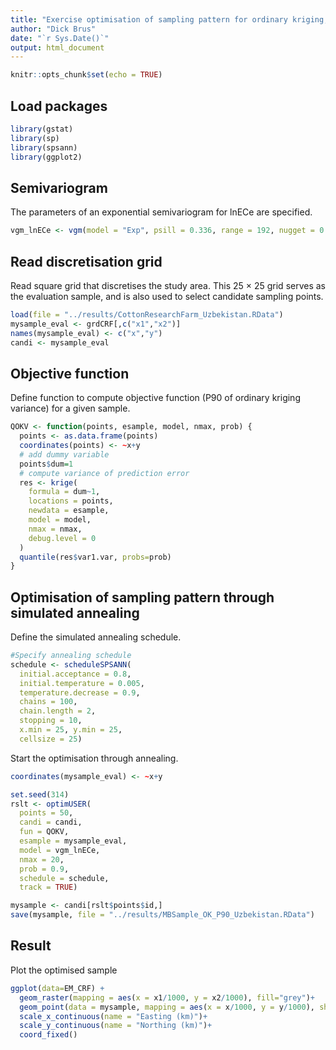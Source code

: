 ```yaml
---
title: "Exercise optimisation of sampling pattern for ordinary kriging, using the P90 of the ordinary kriging variance as a minimisation criterion"
author: "Dick Brus"
date: "`r Sys.Date()`"
output: html_document
---
```


```r
knitr::opts_chunk$set(echo = TRUE)
```

## Load packages

```r
library(gstat)
library(sp)
library(spsann)
library(ggplot2)
```


## Semivariogram

The parameters of an exponential semivariogram for lnECe are specified.

```r
vgm_lnECe <- vgm(model = "Exp", psill = 0.336, range = 192, nugget = 0.116)
```

## Read discretisation grid

Read square grid that discretises the study area. This 25 $\times$ 25 grid serves as the evaluation sample, and is also used to select candidate sampling points.

```r
load(file = "../results/CottonResearchFarm_Uzbekistan.RData")
mysample_eval <- grdCRF[,c("x1","x2")]
names(mysample_eval) <- c("x","y")
candi <- mysample_eval
```

## Objective function

Define function to compute objective function (P90 of ordinary kriging variance) for a given sample.

```r
QOKV <- function(points, esample, model, nmax, prob) {
  points <- as.data.frame(points)
  coordinates(points) <- ~x+y
  # add dummy variable
  points$dum=1
  # compute variance of prediction error
  res <- krige(
    formula = dum~1,
    locations = points,
    newdata = esample,
    model = model,
    nmax = nmax,
    debug.level = 0
  )
  quantile(res$var1.var, probs=prob)
}
```

## Optimisation of sampling pattern through simulated annealing

Define the simulated annealing schedule.

```r
#Specify annealing schedule
schedule <- scheduleSPSANN(
  initial.acceptance = 0.8,
  initial.temperature = 0.005,
  temperature.decrease = 0.9,
  chains = 100,
  chain.length = 2,
  stopping = 10,
  x.min = 25, y.min = 25,
  cellsize = 25)
```


Start the optimisation through annealing.

```r
coordinates(mysample_eval) <- ~x+y

set.seed(314)
rslt <- optimUSER(
  points = 50,
  candi = candi,
  fun = QOKV,
  esample = mysample_eval,
  model = vgm_lnECe,
  nmax = 20,
  prob = 0.9,
  schedule = schedule,
  track = TRUE)

mysample <- candi[rslt$points$id,]
save(mysample, file = "../results/MBSample_OK_P90_Uzbekistan.RData")
```

## Result

Plot the optimised sample

```r
ggplot(data=EM_CRF) +
  geom_raster(mapping = aes(x = x1/1000, y = x2/1000), fill="grey")+
  geom_point(data = mysample, mapping = aes(x = x/1000, y = y/1000), shape = 2, size= 2)+
  scale_x_continuous(name = "Easting (km)")+
  scale_y_continuous(name = "Northing (km)")+
  coord_fixed() 
```

